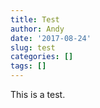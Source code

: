```yaml
---
title: Test
author: Andy
date: '2017-08-24'
slug: test
categories: []
tags: []
---
```


This is a test.